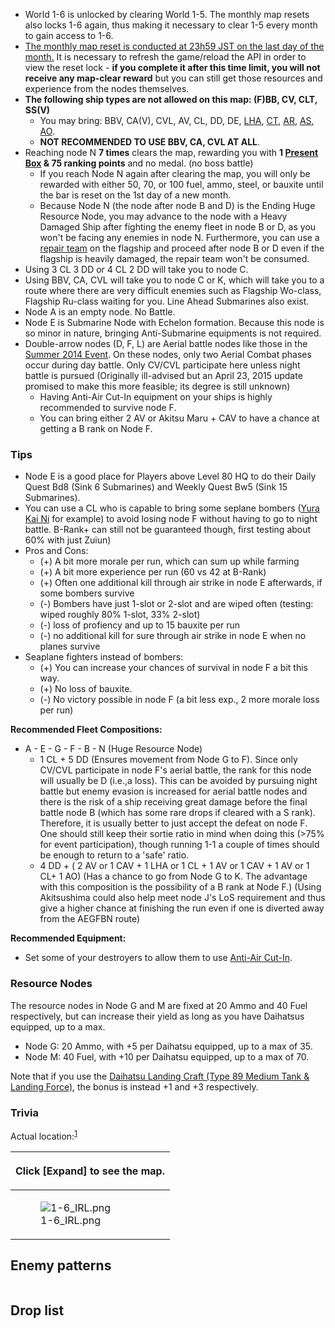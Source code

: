{{Map/Header}}
{{Map/Info
|en = Naval Base Adjacent Sea Route
|jp = 鎮守府近海航路
|romaji = Chinjufu kinkai-kōro

|mechanics = LoS Check@Line of Sight

|strategy_name = Transport Ships Escort Operation
|strategy_name_ja = 輸送船団護衛作戦
|strategy_info = Form a fleet consisting of ships that excel at anti-submarine warfare and in anti-aircraft capabilities, and protect the transport ship routes!
|strategy_info_ja = 対潜及び防空能力に優れた艦艇<br>を基幹戦力とした艦隊を編成、<br>輸送船団航路の護衛にあたれ！

|exp_hq = 80

|show_kills = true
|kills = 7

|reward_1 = {{ItemCard|Present Box|size=50px}}
|ranking = 75
}}
{{MapBranchingTable
|id = 1-6
|0 -> A/empty = 
* Meet '''ALL''' of the requirements
** Amount of DD+DE ≧ 4
** Fleet doesn't contain CA(V), BBV or CVL
|0 -> C/battle = 
* Meet '''ANY''' of the requirements
** Fleet contains CA, BBV or CVL
** Amount of DD + DE in fleet is ≦ 3

|G/resource -> F/battle = 
* Fleet consists of 1 CL + 5 [DD + DE]
* 75% chance if the requirement isn't met
|G/resource -> K/battle = 
* 25% chance if the requirement to go to node F isn't met

|M/resource -> J/battle =
*Meet '''ALL''' of the following requirements:
** Fleet with at least 3 DD + DE 
** CVL + BBV + CA + CAV ≦ 2 
** Pass the LoS check by reaching 30 or higher with the F33 formula (C<sub>n</sub>=3)
|M/resource -> L/battle =
*Meet '''ANY''' of the following requirements:
** Fleet has more 3 or more CVL + BBV + CA + CAV
** Fleet doesn't have 3 DD + DE
** Fail the LoS check
}}
*World 1-6 is unlocked by clearing World 1-5. The monthly map resets also locks 1-6 again, thus making it necessary to clear 1-5 every month to gain access to 1-6.
*[http://i.imgur.com/lbADcMs.png The monthly map reset is conducted at 23h59 JST on the last day of the month.] It is necessary to refresh the game/reload the API in order to view the reset lock - '''if you complete it after this time limit, you will not receive any map-clear reward''' but you can still get those resources and experience from the nodes themselves.
* '''The following ship types are not allowed on this map: (F)BB, CV, CLT, SS(V)'''
** You may bring: BBV, CA(V), CVL, AV, CL, DD, DE, [[Akitsu Maru|LHA]], [[Katori|CT]], [[Akashi|AR]], [[Taigei|AS]], [[Hayasui|AO]].
** '''NOT RECOMMENDED TO USE BBV, CA, CVL AT ALL'''.
* Reaching node N '''7 times''' clears the map, rewarding you with '''1 [[Present Box]] & 75 ranking points''' and no medal. (no boss battle)
** If you reach Node N again after clearing the map, you will only be rewarded with either 50, 70, or 100 fuel, ammo, steel, or bauxite until the bar is reset on the 1st day of a new month.
**Because Node N (the node after node B and D) is the Ending Huge Resource Node, you may advance to the node with a Heavy Damaged Ship after fighting the enemy fleet in node B or D, as you won't be facing any enemies in node N. Furthermore, you can use a [[Emergency_Repair_Personnel|repair team]] on the flagship and proceed after node B or D even if the flagship is heavily damaged, the repair team won't be consumed.
*Using 3 CL 3 DD or 4 CL 2 DD will take you to node C.
*Using BBV, CA, CVL will take you to node C or K, which will take you to a route where there are very difficult enemies such as Flagship Wo-class, Flagship Ru-class waiting for you. Line Ahead Submarines also exist.
*Node A is an empty node. No Battle.
*Node E is Submarine Node with Echelon formation. Because this node is so minor in nature, bringing Anti-Submarine equipments is not required.
*Double-arrow nodes (D, F, L) are Aerial battle nodes like those in the [[Summer 2014 Event]]. On these nodes, only two Aerial Combat phases occur during day battle. Only CV/CVL participate here unless night battle is pursued (Originally ill-advised but an April 23, 2015 update promised to make this more feasible; its degree is still unknown)
**Having Anti-Air Cut-In equipment on your ships is highly recommended to survive node F.
**You can bring either 2 AV or Akitsu Maru + CAV to have a chance at getting a B rank on Node F.
===Tips===
* Node E is a good place for Players above Level 80 HQ to do their Daily Quest Bd8 (Sink 6 Submarines) and Weekly Quest Bw5 (Sink 15 Submarines).
* You can use a CL who is capable to bring some seplane bombers ([http://kancolle.wikia.com/wiki/Yura Yura Kai Ni] for example) to avoid losing node F without having to go to night battle. B-Rank+ can still not be guaranteed though, first testing about 60% with just Zuiun)
* Pros and Cons:
** (+) A bit more morale per run, which can sum up while farming
** (+) A bit more experience per run (60 vs 42 at B-Rank)
** (+) Often one additional kill through air strike in node E afterwards, if some bombers survive
** (-) Bombers have just 1-slot or 2-slot and are wiped often (testing: wiped roughly 80% 1-slot, 33% 2-slot)
** (-) loss of profiency and up to 15 bauxite per run
** (-) no additional kill for sure through air strike in node E when no planes survive
* Seaplane fighters instead of bombers:
** (+) You can increase your chances of survival in node F a bit this way.
** (+) No loss of bauxite.
** (-) No victory possible in node F (a bit less exp., 2 more morale loss per run)
'''Recommended Fleet Compositions:'''
*A - E - G - F - B - N (Huge Resource Node)
**1 CL + 5 DD (Ensures movement from Node G to F). Since only CV/CVL participate in node F's aerial battle, the rank for this node will usually be D (i.e.,a loss). This can be avoided by pursuing night battle but enemy evasion is increased for aerial battle nodes and there is the risk of a ship receiving great damage before the final battle node B (which has some rare drops if cleared with a S rank). Therefore, it is usually better to just accept the defeat on node F. One should still keep their sortie ratio in mind when doing this (>75% for event participation), though running 1-1 a couple of times should be enough to return to a 'safe' ratio.
**4 DD + ( 2 AV or 1 CAV + 1 LHA or 1 CL + 1 AV or 1 CAV + 1 AV or 1 CL+ 1 AO) (Has a chance to go from Node G to K. The advantage with this composition is the possibility of a B rank at Node F.) (Using Akitsushima could also help meet node J's LoS requirement and thus give a higher chance at finishing the run even if one is diverted away from the AEGFBN route)
'''Recommended Equipment:'''
*Set some of your destroyers to allow them to use [[Combat#Anti-Air Cut-In|Anti-Air Cut-In]].
===Resource Nodes===
The resource nodes in Node G and M are fixed at 20 Ammo and 40 Fuel respectively, but can increase their yield as long as you have Daihatsus equipped, up to a max.
*Node G: 20 Ammo, with +5 per Daihatsu equipped, up to a max of 35.
*Node M: 40 Fuel, with +10 per Daihatsu equipped, up to a max of 70.
Note that if you use the [[Daihatsu Landing Craft (Type 89 Medium Tank & Landing Force)]], the bonus is instead +1 and +3 respectively.
===Trivia===
Actual location:<sup>[https://twitter.com/isokaze183/status/586466309103169536]</sup>
{| class="mw-collapsible mw-collapsed wikitable"
! Click '''[Expand]''' to see the map.
|-
|[[File:1-6 IRL.png]]
|}
{{SectionEnd}}
==Enemy patterns==
{{Section}}
{{Map/Image|
{{Map/ImageNode|A|x=201|y=260}}
{{Map/ImageNode|C|x=255|y=191}}
{{Map/ImageNode|E|x=288|y=300}}
{{Map/ImageNode|G|x=369|y=313}}
{{Map/ImageNode|H|x=393|y=191}}
{{Map/ImageNode|K|x=514|y=191}}
{{Map/ImageNode|M|x=616|y=173}}
{{Map/ImageNode|L|x=514|y=152}}
{{Map/ImageNode|J|x=460|y=92}}
{{Map/ImageNode|I|x=393|y=152}}
{{Map/ImageNode|D|x=255|y=152}}
{{Map/ImageNode|F|x=310|y=257}}
{{Map/ImageNode|B|x=217|y=226}}
{{Map/ImageNode|N|x=110|y=177}}
}}
<div class="scrollable" style="width:800px;max-height:400px;overflow:auto;">
{{NodeInfo
|A
|Empty
}}
{{Map/Nodes|name=任務部隊C群前衛部隊
|B
|Normal/BaseXP
|{{Formation|Line Ahead}}
|100
|Light Cruiser He-Class/Flagship
|Destroyer I-Class/Late Model
|Destroyer I-Class
|Destroyer I-Class
|Destroyer I-Class
|Destroyer I-Class
|-
|B
|Normal/BaseXP
|{{Formation|Line Ahead}}
|120
|Light Cruiser He-Class/Flagship
|Destroyer I-Class/Late Model
|Destroyer I-Class/Late Model
|Destroyer I-Class
|Destroyer I-Class
|Destroyer I-Class
|-
|B
|Normal/BaseXP
|{{Formation|Line Ahead}}
|130
|Light Cruiser He-Class/Flagship
|Destroyer I-Class/Late Model
|Destroyer I-Class/Late Model
|Destroyer I-Class/Late Model
|Destroyer I-Class
|Destroyer I-Class
|-
|B
|Normal/BaseXP
|{{Formation|Line Ahead}}
|140
|Light Cruiser He-Class/Flagship
|Light Carrier Nu-Class/Elite
|Destroyer I-Class/Late Model
|Destroyer I-Class/Late Model
|Destroyer I-Class
|Destroyer I-Class
|-
|B
|Normal/BaseXP
|{{Formation|Line Ahead}}
|150
|Heavy Cruiser Ri-Class/Flagship
|Light Cruiser He-Class/Flagship
|Destroyer I-Class/Late Model
|Destroyer I-Class/Late Model
|Destroyer I-Class/Late Model
|Destroyer I-Class/Late Model
}}
{{Map/Nodes|name=通商破壊潜水艦隊II群
|C
|Normal/BaseXP
|{{Formation|Echelon}}
|20
|Submarine Ka-Class/Elite
|Submarine Ka-Class
|Submarine Ka-Class
|-
|C
|Normal/BaseXP
|{{Formation|Line Abreast}}
|20
|Submarine Ka-Class/Elite
|Submarine Ka-Class
|Submarine Ka-Class
|Submarine Ka-Class
|-
|C
|Normal/BaseXP
|{{Formation|Echelon}}
|30
|Submarine Ka-Class/Elite
|Submarine Ka-Class
|Submarine Ka-Class
|Submarine Ka-Class
|-
|C
|Normal/BaseXP
|{{Formation|Echelon}}
|30
|Submarine Ka-Class/Elite
|Submarine Ka-Class
|Submarine Ka-Class
|Submarine Ka-Class
|Submarine Ka-Class
|-
|C
|Normal/BaseXP
|{{Formation|Line Abreast}}
|40
|Submarine Ka-Class/Elite
|Submarine Ka-Class/Elite
|Submarine Ka-Class
|Submarine Ka-Class
|Submarine Ka-Class
|-
|C
|Normal/BaseXP
|{{Formation|Echelon}}
|50
|Submarine Ka-Class/Elite
|Submarine Ka-Class/Elite
|Submarine Ka-Class
|Submarine Ka-Class
|Submarine Ka-Class
}}
{{Map/Nodes|name=任務部隊A群機動部隊(第二波)
|D
|Aerial/BaseXP
|{{Formation|Diamond}}
|110
|Light Carrier Nu-Class/Elite
|Light Carrier Nu-Class/Elite
|Light Cruiser Tsu-Class/Elite
|Destroyer I-Class
|Destroyer I-Class
|Destroyer I-Class
|-
|D
|Aerial/BaseXP
|{{Formation|Diamond}}
|110
|Light Carrier Nu-Class/Elite
|Light Carrier Nu-Class/Elite
|Light Cruiser Tsu-Class/Elite
|Destroyer I-Class/Late Model
|Destroyer I-Class
|Destroyer I-Class
|-
|D
|Aerial/BaseXP
|{{Formation|Diamond}}
|120
|Light Carrier Nu-Class/Flagship
|Light Carrier Nu-Class/Elite
|Light Cruiser Tsu-Class/Elite
|Destroyer I-Class/Late Model
|Destroyer I-Class/Late Model
|Destroyer I-Class/Late Model
|-
|D
|Aerial/BaseXP
|{{Formation|Diamond}}
|130
|Light Carrier Nu-Class/Flagship
|Light Carrier Nu-Class/Elite
|Light Carrier Nu-Class/Elite
|Light Cruiser Tsu-Class/Elite
|Destroyer I-Class/Late Model
|Destroyer I-Class/Late Model
|-
|D
|Aerial/BaseXP
|{{Formation|Diamond}}
|140
|Standard Carrier Wo-Class/Flagship
|Light Carrier Nu-Class/Elite
|Light Carrier Nu-Class/Elite
|Light Cruiser Tsu-Class/Elite
|Destroyer I-Class/Late Model
|Destroyer I-Class/Late Model
|-
|D
|Aerial/BaseXP
|{{Formation|Diamond}}
|150
|Standard Carrier Wo-Class/Flagship II
|Light Carrier Nu-Class/Elite
|Light Carrier Nu-Class/Elite
|Light Cruiser Tsu-Class/Elite
|Destroyer I-Class/Late Model
|Destroyer I-Class/Late Model
}}
{{Map/Nodes|name=通商破壊潜水艦隊III群
|E
|Normal/BaseXP
|{{Formation|Echelon}}
|20
|Submarine Ka-Class/Elite
|Submarine Ka-Class
|Submarine Ka-Class
|-
|E
|Normal/BaseXP
|{{Formation|Echelon}}
|20
|Submarine Ka-Class
|Submarine Ka-Class
|Submarine Ka-Class
|Submarine Ka-Class
|-
|E
|Normal/BaseXP
|{{Formation|Echelon}}
|30
|Submarine Ka-Class/Elite
|Submarine Ka-Class
|Submarine Ka-Class
|Submarine Ka-Class
|-
|E
|Normal/BaseXP
|{{Formation|Echelon}}
|30
|Submarine Ka-Class
|Submarine Ka-Class
|Submarine Ka-Class
|Submarine Ka-Class
|Submarine Ka-Class
|-
|E
|Normal/BaseXP
|{{Formation|Echelon}}
|40
|Submarine Ka-Class/Elite
|Submarine Ka-Class
|Submarine Ka-Class
|Submarine Ka-Class
|Submarine Ka-Class
|-
|E
|Normal/BaseXP
|{{Formation|Echelon}}
|50
|Submarine Ka-Class/Elite
|Submarine Ka-Class/Elite
|Submarine Ka-Class
|Submarine Ka-Class
|Submarine Ka-Class
}}
{{Map/Nodes|name=任務部隊C群機動部隊
|F
|Aerial/BaseXP
|{{Formation|Diamond}}
|50
|Standard Carrier Wo-Class/Elite
|Heavy Cruiser Ri-Class/Elite
|Destroyer I-Class
|Destroyer I-Class
|Destroyer I-Class
|Destroyer I-Class
|-
|F
|Aerial/BaseXP
|{{Formation|Diamond}}
|50
|Light Carrier Nu-Class/Elite
|Light Carrier Nu-Class/Elite
|Heavy Cruiser Ri-Class/Elite
|Destroyer I-Class
|Destroyer I-Class
|Destroyer I-Class
|-
|F
|Aerial/BaseXP
|{{Formation|Diamond}}
|60
|Standard Carrier Wo-Class/Flagship
|Heavy Cruiser Ri-Class/Elite
|Destroyer I-Class
|Destroyer I-Class
|Destroyer I-Class
|Destroyer I-Class
|-
|F
|Aerial/BaseXP
|{{Formation|Diamond}}
|60
|Light Carrier Nu-Class/Flagship
|Light Carrier Nu-Class/Elite
|Heavy Cruiser Ri-Class/Elite
|Destroyer I-Class
|Destroyer I-Class
|Destroyer I-Class
|-
|F
|Aerial/BaseXP
|{{Formation|Diamond}}
|70
|Standard Carrier Wo-Class/Flagship
|Light Carrier Nu-Class
|Heavy Cruiser Ri-Class/Elite
|Destroyer I-Class
|Destroyer I-Class
|Destroyer I-Class
|-
|F
|Aerial/BaseXP
|{{Formation|Diamond}}
|70
|Standard Carrier Wo-Class/Flagship
|Light Carrier Nu-Class/Elite
|Heavy Cruiser Ri-Class/Elite
|Destroyer I-Class
|Destroyer I-Class
|Destroyer I-Class
|-
|F
|Aerial/BaseXP
|{{Formation|Diamond}}
|70
|Standard Carrier Wo-Class/Flagship
|Light Carrier Nu-Class/Elite
|Light Cruiser Tsu-Class/Elite
|Destroyer I-Class
|Destroyer I-Class
|Destroyer I-Class
|-
|F
|Aerial/BaseXP
|{{Formation|Diamond}}
|80
|Standard Carrier Wo-Class/Flagship
|Standard Carrier Wo-Class/Elite
|Light Cruiser Tsu-Class/Elite
|Destroyer I-Class
|Destroyer I-Class
|Destroyer I-Class
}}
{{NodeInfo
|G
|Resource
|Ammo
|20 + ({{LandingCraft}} * 5) up to a max of 35
}}
{{NodeInfo
|H
|Empty
}}
{{Map/Nodes|name=通商破壊潜水艦隊I群
|I
|Normal/BaseXP
|{{Formation|Line Ahead}}<br>{{Formation|Echelon}}
|20
|Submarine Ka-Class/Flagship
|Submarine Ka-Class/Elite
|Submarine Ka-Class
|Submarine Ka-Class
|-
|I
|Normal/BaseXP
|{{Formation|Line Ahead}}<br>{{Formation|Echelon}}
|30
|Submarine Ka-Class/Flagship
|Submarine Ka-Class/Elite
|Submarine Ka-Class/Elite
|Submarine Ka-Class
|Submarine Ka-Class
|-
|I
|Normal/BaseXP
|{{Formation|Line Ahead}}<br>{{Formation|Echelon}}
|40
|Submarine Yo-Class/Flagship
|Submarine Ka-Class/Elite
|Submarine Ka-Class/Elite
|Submarine Ka-Class
|Submarine Ka-Class
}}
{{Map/Nodes|name=任務部隊A群機動部隊本隊
|J
|Normal/BaseXP
|{{Formation|Diamond}}
|170
|Standard Carrier Wo-Class/Flagship
|Light Cruiser He-Class/Elite
|Destroyer I-Class/Late Model
|Destroyer I-Class/Late Model
|Destroyer I-Class
|Destroyer I-Class
|-
|J
|Normal/BaseXP
|{{Formation|Diamond}}
|170
|Standard Carrier Wo-Class/Flagship
|Light Carrier Nu-Class
|Light Carrier Nu-Class
|Destroyer I-Class/Late Model
|Destroyer I-Class/Late Model
|Transport Ship Wa-Class
|-
|J
|Normal/BaseXP
|{{Formation|Diamond}}
|180
|Standard Carrier Wo-Class/Flagship
|Light Carrier Nu-Class
|Light Carrier Nu-Class
|Light Carrier Nu-Class
|Destroyer I-Class/Late Model
|Destroyer I-Class/Late Model
|-
|J
|Normal/BaseXP
|{{Formation|Diamond}}
|200
|Standard Carrier Wo-Class/Flagship II
|Light Carrier Nu-Class
|Light Carrier Nu-Class
|Light Carrier Nu-Class
|Destroyer I-Class/Late Model
|Destroyer I-Class/Late Model
|-
|J
|Normal/BaseXP
|{{Formation|Diamond}}
|220
|Standard Carrier Wo-Class/Flagship II
|Light Carrier Nu-Class
|Light Carrier Nu-Class
|Light Cruiser Tsu-Class/Elite
|Destroyer I-Class/Late Model
|Destroyer I-Class/Late Model
|-
|J
|Normal/BaseXP
|{{Formation|Diamond}}
|220
|Standard Carrier Wo-Class/Kai Flagship
|Light Carrier Nu-Class
|Light Carrier Nu-Class
|Light Cruiser Tsu-Class/Elite
|Destroyer I-Class/Late Model
|Destroyer I-Class/Late Model
}}
{{Map/Nodes|name=任務部隊支援水上打撃部隊
|K
|Normal/BaseXP
|{{Formation|Line Ahead}}
|70
|Heavy Cruiser Ri-Class/Flagship
|Light Cruiser To-Class/Elite
|Destroyer I-Class/Late Model
|Destroyer I-Class
|Destroyer I-Class
|Destroyer I-Class
|-
|K
|Normal/BaseXP
|{{Formation|Double Line}}
|80
|Heavy Cruiser Ri-Class/Flagship
|Heavy Cruiser Ri-Class/Elite
|Light Cruiser To-Class/Elite
|Destroyer I-Class/Late Model
|Destroyer I-Class
|Destroyer I-Class
|-
|K
|Normal/BaseXP
|{{Formation|Line Ahead}}
|90
|Heavy Cruiser Ri-Class/Flagship
|Heavy Cruiser Ri-Class/Elite
|Light Cruiser To-Class/Elite
|Destroyer I-Class/Late Model
|Destroyer I-Class
|Destroyer I-Class
|-
|K
|Normal/BaseXP
|{{Formation|Double Line}}
|100
|Heavy Cruiser Ri-Class/Flagship
|Battleship Ru-Class/Elite
|Light Cruiser To-Class/Elite
|Destroyer I-Class/Late Model
|Destroyer I-Class
|Destroyer I-Class
|-
|K
|Normal/BaseXP
|{{Formation|Line Ahead}}
|110
|Heavy Cruiser Ri-Class/Flagship
|Battleship Ru-Class/Elite
|Light Cruiser To-Class/Elite
|Destroyer I-Class/Late Model
|Destroyer I-Class
|Destroyer I-Class
}}
{{Map/Nodes|name=任務部隊A群機動部隊(第一波)
|L
|Aerial/BaseXP
|{{Formation|Diamond}}
|100
|Light Carrier Nu-Class/Flagship
|Light Carrier Nu-Class/Elite
|Light Cruiser Tsu-Class/Elite
|Destroyer I-Class
|Destroyer I-Class
|Destroyer I-Class
|-
|L
|Aerial/BaseXP
|{{Formation|Diamond}}
|100
|Light Carrier Nu-Class/Flagship
|Light Carrier Nu-Class/Elite
|Light Carrier Nu-Class/Elite
|Light Cruiser Tsu-Class/Elite
|Destroyer I-Class
|Destroyer I-Class
|-
|L
|Aerial/BaseXP
|{{Formation|Diamond}}
|110
|Standard Carrier Wo-Class/Flagship
|Light Carrier Nu-Class/Elite
|Light Carrier Nu-Class/Elite
|Light Cruiser Tsu-Class/Elite
|Destroyer I-Class
|Destroyer I-Class
|-
|L
|Aerial/BaseXP
|{{Formation|Diamond}}
|120
|Standard Carrier Wo-Class/Flagship II
|Light Carrier Nu-Class/Elite
|Light Carrier Nu-Class/Elite
|Light Cruiser Tsu-Class/Elite
|Destroyer I-Class
|Destroyer I-Class
|-
|L
|Aerial/BaseXP
|{{Formation|Diamond}}
|120
|Standard Carrier Wo-Class/Flagship II
|Standard Carrier Wo-Class/Elite
|Light Carrier Nu-Class/Elite
|Light Cruiser Tsu-Class/Elite
|Destroyer I-Class
|Destroyer I-Class
|-
|L
|Aerial/BaseXP
|{{Formation|Diamond}}
|130
|Standard Carrier Wo-Class/Flagship II
|Standard Carrier Wo-Class/Flagship II
|Light Carrier Nu-Class/Elite
|Light Cruiser Tsu-Class/Elite
|Destroyer I-Class
|Destroyer I-Class
}}
{{NodeInfo
|M
|Resource
|Fuel
|40 + ({{LandingCraft}} * 10) up to a max of 70
}}
{{NodeInfo
|N
|Resource
|Fuel
|300-500-700-1000 ('''pre-clear''')
|-
|N
|Resource
|Ammo
|300-500 ('''pre-clear''')
|-
|N
|Resource
|Steel
|100-300 ('''pre-clear''')
|-
|N
|Resource
|Bauxite
|100-200 ('''pre-clear''')
|-
|N
|Resource
|Fuel
|30-50-70-100 ('''post-clear''')
|-
|N
|Resource
|Ammo
|50-70-100 ('''post-clear''')
|-
|N
|Resource
|Steel
|50-70-100 ('''post-clear''')
|N
|Resource
|Bauxite
|50 ('''post-clear''')
}}
</div> <!-- overflow -->
{{SectionEnd}}
==Drop list==
{{Section}}
{{Map/Drops
|regular = true
|no_legend = true
|filter_button = true
|nodes = B, C, D, E, F, I, J, K, L
|boss = N
|Akebono: B, D, E, F, K
|Aoba: B, D, J
|Arare: B, C, D, E, K
|Arashio: E
|Asagumo: B, J
|Chitose: B, D
|Chiyoda: B, D
|Fumizuki: B, D, E
|Hamakaze: B, D
|Hatsushimo: B, D, E
|Hatsuyuki: B, D
|Hibiki: B, C, D, E
|Houshou: B, D, E, J
|Ikazuchi: E
|Inazuma: B
|Isuzu: B, D
|Junyou: B, D
|Kasumi: B, D, E, J
|Kikuzuki: B, D, E
|Kisaragi: B, D
|Kitakami: B, D
|Kuroshio: E, F
|Michishio: E, J
|Mikazuki: B, D
|Miyuki: B, D, K
|Mochizuki: B, D, E
|Murakumo: B, D
|Murasame: B, D, E
|Nagara: B, D
|Nagatsuki: B, D, E
|Nenohi: B, D, E
|Oboro: B, D, E, K
|Ooshio: B, C, D, E
|Ooyodo: B, J
|Samidare: B, D, E
|Satsuki: E
|Sazanami: B, D, E
|Shigure: B, D, E, F
|Shikinami: B, D, E
|Shiranui: B, D, E
|Tatsuta: B, D
|Tenryuu: B, D
|Tone: B, D
|Urakaze: B, D
|Ushio: B, C, D, E
|Wakaba: B, D, E
|Yuubari: B, D
|Yuudachi: B, D, E
}}
{{SectionEnd}}